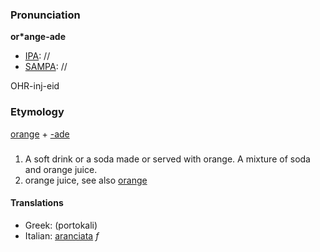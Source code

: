 ===Pronunciation===

'''or*ange-ade'''
*[[IPA]]: //
*[[SAMPA]]: //
OHR-inj-eid
===Etymology===

[[orange]] + [[-ade]]

===[[]]===

#A soft drink or a soda made or served with orange.  A mixture of soda and orange juice.
#orange juice, see also [[orange]]
====Translations====
*Greek: [[ ]] (portokali)
*Italian: [[aranciata]] ''f''